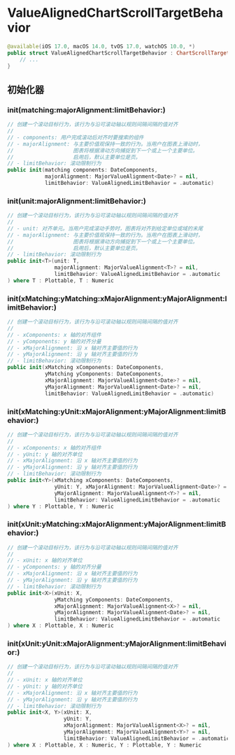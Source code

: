 # ValueAlignedChartScrollTargetBehavior

<ToBePolishedAfterTranslation />

<OriginalSource
  title="ValueAlignedChartScrollTargetBehavior"
  url="https://developer.apple.com/documentation/charts/valuealignedchartscrolltargetbehavior"
  summary="滚动目标行为，与沿可滚动轴以规则间隔间隔的值对齐"
/>

```swift
@available(iOS 17.0, macOS 14.0, tvOS 17.0, watchOS 10.0, *)
public struct ValueAlignedChartScrollTargetBehavior : ChartScrollTargetBehavior {
    // ...
}
```

## 初始化器

### init(matching:majorAlignment:limitBehavior:)

```swift
// 创建一个滚动目标行为，该行为与沿可滚动轴以规则间隔间隔的值对齐
//
// - components: 用户完成滚动后对齐时要搜索的组件
// - majorAlignment: 与主要价值观保持一致的行为。当用户在图表上滑动时，
//                   图表将根据滑动方向捕捉到下一个或上一个主要单位。
//                   启用后，默认主要单位是页。
// - limitBehavior: 滚动限制行为
public init(matching components: DateComponents,
            majorAlignment: MajorValueAlignment<Date>? = nil,
            limitBehavior: ValueAlignedLimitBehavior = .automatic)
```

### init(unit:majorAlignment:limitBehavior:)

```swift
// 创建一个滚动目标行为，该行为与沿可滚动轴以规则间隔间隔的值对齐
//
// - unit: 对齐单元。当用户完成滚动手势时，图表将对齐到给定单位或域的末尾
// - majorAlignment: 与主要价值观保持一致的行为。当用户在图表上滑动时，
//                   图表将根据滑动方向捕捉到下一个或上一个主要单位。
//                   启用后，默认主要单位是页。
// - limitBehavior: 滚动限制行为
public init<T>(unit: T,
               majorAlignment: MajorValueAlignment<T>? = nil,
               limitBehavior: ValueAlignedLimitBehavior = .automatic
) where T : Plottable, T : Numeric
```

### init(xMatching:yMatching:xMajorAlignment:yMajorAlignment:limitBehavior:)

```swift
// 创建一个滚动目标行为，该行为与沿可滚动轴以规则间隔间隔的值对齐
//
// - xComponents: x 轴的对齐组件
// - yComponents: y 轴的对齐分量
// - xMajorAlignment: 沿 x 轴对齐主要值的行为
// - yMajorAlignment: 沿 y 轴对齐主要值的行为
// - limitBehavior: 滚动限制行为
public init(xMatching xComponents: DateComponents,
            yMatching yComponents: DateComponents,
            xMajorAlignment: MajorValueAlignment<Date>? = nil,
            yMajorAlignment: MajorValueAlignment<Date>? = nil,
            limitBehavior: ValueAlignedLimitBehavior = .automatic)
```

### init(xMatching:yUnit:xMajorAlignment:yMajorAlignment:limitBehavior:)

```swift
// 创建一个滚动目标行为，该行为与沿可滚动轴以规则间隔间隔的值对齐
//
// - xComponents: x 轴的对齐组件
// - yUnit: y 轴的对齐单位
// - xMajorAlignment: 沿 x 轴对齐主要值的行为
// - yMajorAlignment: 沿 y 轴对齐主要值的行为
// - limitBehavior: 滚动限制行为
public init<Y>(xMatching xComponents: DateComponents,
               yUnit: Y, xMajorAlignment: MajorValueAlignment<Date>? = nil,
               yMajorAlignment: MajorValueAlignment<Y>? = nil,
               limitBehavior: ValueAlignedLimitBehavior = .automatic
) where Y : Plottable, Y : Numeric
```

### init(xUnit:yMatching:xMajorAlignment:yMajorAlignment:limitBehavior:)

```swift
// 创建一个滚动目标行为，该行为与沿可滚动轴以规则间隔间隔的值对齐
//
// - xUnit: x 轴的对齐单位
// - yComponents: y 轴的对齐分量
// - xMajorAlignment: 沿 x 轴对齐主要值的行为
// - yMajorAlignment: 沿 y 轴对齐主要值的行为
// - limitBehavior: 滚动限制行为
public init<X>(xUnit: X,
               yMatching yComponents: DateComponents,
               xMajorAlignment: MajorValueAlignment<X>? = nil,
               yMajorAlignment: MajorValueAlignment<Date>? = nil,
               limitBehavior: ValueAlignedLimitBehavior = .automatic
) where X : Plottable, X : Numeric
```

### init(xUnit:yUnit:xMajorAlignment:yMajorAlignment:limitBehavior:)

```swift
// 创建一个滚动目标行为，该行为与沿可滚动轴以规则间隔间隔的值对齐
//
// - xUnit: x 轴的对齐单位
// - yUnit: y 轴的对齐单位
// - xMajorAlignment: 沿 x 轴对齐主要值的行为
// - yMajorAlignment: 沿 y 轴对齐主要值的行为
// - limitBehavior: 滚动限制行为
public init<X, Y>(xUnit: X,
                  yUnit: Y,
                  xMajorAlignment: MajorValueAlignment<X>? = nil,
                  yMajorAlignment: MajorValueAlignment<Y>? = nil,
                  limitBehavior: ValueAlignedLimitBehavior = .automatic
) where X : Plottable, X : Numeric, Y : Plottable, Y : Numeric
```
